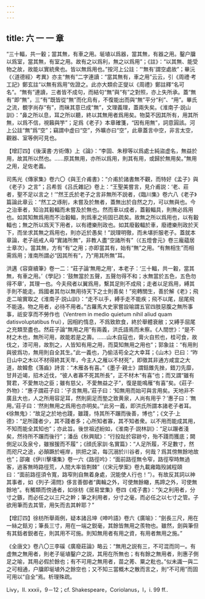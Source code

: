 ```yaml
---
---
---
```

title: 六 一 一 章
---




“三十輻，共一轂；當其無，有車之用。埏埴以爲器，當其無，有器之用。鑿户牖以爲室，當其無，有室之用。故有之以爲利，無之以爲用”；《註》：“以其無、能受物之故，故能以實統衆也。皆以無爲用也。”按河上公註：“‘無有’謂空處故”；畢沅《〈道德經〉考異》亦主“無有”二字連讀：“當其無有，車之用”云云，引《周禮·考工記》鄭玄註“以無有爲用”佐證之。此亦大類俞正燮以《周禮》鄭註釋“名可名”。“無有”連讀，三者皆不成句，而結句“無”與“有”之對照，亦上失所承。蓋“無有”即“無”，三“有”既皆從“無”而化烏有，不復能出而與“無”平分“利”、“用”。畢氏之流，覩字尚存“有”，而昧其意已成“無”，文理義理，蓋兩失矣。《淮南子·説山訓》：“鼻之所以息，耳之所以聽，終以其無用者爲用矣。物莫不因其所有，用其所無，以爲不信，視籟與竽”；足爲《老子》本章確箋，“因有用無”，詞意圓該。河上公註“無”爲“空”；竊謂中虚曰“空”，外曠亦曰“空”，此章蓋言中空，非言太空，觀器、室等例可見也。

【增訂四】《後漢書·方術傳》上《論》：“李固、朱穆等以爲處士純盜虚名，無益於用，故其所以然也。……原其無用，亦所以爲用，則其有用，或歸於無用矣。”無用之用，足佐老義。

司馬光《傳家集》卷六〇《與王介甫書》：“介甫於諸書無不觀，而特好《孟子》與《老子》之言”；吕希哲《吕氏雜記》卷上：“王聖美嘗言，見介甫説：‘老、莊者，聖不足以言之！’”然王氏於老子之言非無所不説者，《臨川集》卷六八《老子》篇論此章云：“然工之琢削，未嘗及於無者，蓋無出於自然之力，可以無與也。今之治車者，知治其轂輻而未嘗及於無也。然而車以成者，蓋轂輻具，則無必爲用也。如其知無爲用而不治轂輻，則爲車之術固已疏矣。故無之所以爲用也，以有轂輻也；無之所以爲天下用者，以有禮樂刑政也。如其廢轂輻於車，廢禮樂刑政於天下，而坐求其無之爲用也，則亦近於愚矣！”説理明徹，而未堪折服老子。蓋就本章論，老子祇戒人毋“實諸所無”，非教人盡“空諸所有”（《五燈會元》卷三龐藴居士章次）。當其無，方有“有”之用；亦即當其有，始有“無”之用。“有無相生”而相需爲用；淮南所謂必“因其所有”，乃“用其所無”耳。

洪邁《容齋續筆》卷一二：“莊子論‘無用之用’，本老子：‘三十輻，共一轂，當其無，有車之用。’《學記》：‘鼓無當於五聲，五聲勿得不和；水無當於五色，五色勿得不章’，其理一也。今夫飛者以翼爲用，繫其足則不成飛；走者以足爲用，縛其手則不能走。爲國者其勿以無用待天下之士則善矣！”宛轉關生，善於解《老》；飛走二喻實取之《淮南子·説山訓》：“走不以手，縛手走不能疾；飛不以尾，屈尾飛不能遠。物之用者，必待不用者。”古羅馬大史家嘗設喻謂五官四肢惡腹之無所事事，祇安享而不勞作也（Ventrem in medio quietum nihil aliud quam datisvoluptatibus frui），因相約惰息，不爲致飲食，終於舉體衰敝；又縛手屈尾之充類至盡也。然莊子論“無用之用”有兩義，洪氏語焉而未察。《人間世》：“是不材之木也，無所可用，故能若是之壽。……山木自寇也，膏火自煎也，桂可食，故伐之，漆可用，故割之，人皆知有用之用，而莫知無用之用也”；郭象註：“有用則與彼爲功，無用則自全其生。”此一義也，乃偷活苟全之大幸耳；《山木》已曰：“昨日山中之木以不材得終其天年，今主人之雁以不材死”，即徵其非通方咸宜之大道，故韓愈《落齒》詩言：“木雁各有喜。”《墨子·親士》謂銛錐先挫，錯刀先靡，甘井近竭，招木近伐，“彼人者寡不死其所長”，正不材木“有喜”也；而又謂“雖有賢君，不愛無功之臣；雖有慈父，不愛無益之子”，復是能鳴雁“有喜”矣。《莊子·外物》：“惠子謂莊子曰：‘子言無用。’莊子曰：‘知無用而始可與言用矣。天地非不廣且大也，人之所用容足耳，然則廁足而墊之致黄泉，人尚有用乎？’惠子曰：‘無用。’莊子曰：‘然則無用之爲用也亦明矣。’”此另一義，即洪氏所謂本諸老子者耳。《徐無鬼》：“故足之於地也踐，雖踐，恃其所不蹍而後善，博也”；《文子·上德》：“足所踐者少，其不踐者多；心所知者寡，其不知者衆。以不用而能成其用，不知而能全其知也”；亦此旨。後世祖述紛如，《淮南子·説林訓》：“足以蹍者淺矣，然待所不蹍而後行”；潘岳《秋興賦》：“行投趾於容跡兮，殆不踐而獲底；闕側足以及泉兮，雖猴猨而不履”；《顔氏家訓·名實篇》：“人足所履，不足數寸，然而咫尺之途，必顛蹶於崕岸，拱把之梁，每沉溺於川谷者，何哉？爲其傍無餘地故也”；邵雍《伊川擊壤集》卷一六《路徑吟》：“面前路徑無令窄，路徑窄時無過客，過客無時路徑荒，人間大率皆荆棘”（《宋元學案》卷九載雍臨殁誡程頤曰：“面前路徑須令寬，路窄則自無着身處，況能使人行也！”）。有故反其詞以神其事者，如《列子·湯問》侈言善御者“輿輪之外，可使無餘轍，馬蹄之外，可使無餘地”。有觸類而傍通者，如徐枋《居易堂集》卷四《戒子書》：“矢之利用者，分寸之鏃，而必任之以三尺之幹；筆之利用者，分寸之毫，而必任之以七寸之管。子欲用筆而去其管，用矢而去其幹耶？”

【增訂四】徐枋所舉兩例，疑本諸吕坤《呻吟語》卷六《廣喻》：“劍長三尺，用在一絲之銛刃；筆長三寸，用在一端之鋭毫，其餘皆無用之羨物也。雖然，劍與筆但有其銛者鋭者在，則其用不可施。則知無用者有用之資，有用者無用之施。”

《全唐文》卷八〇三李磎《廣廢莊論》略云：“無用之説有三，不可混而同一。有虚無之無用者，則老子埏埴鑿户之説，其用在所無也；有有餘之無用者，則惠子側足之喻，其用必假於餘也；有不可用之無用者，苗之莠、粟之粃也。”似未識一與二之可相通，户牖即埏埴外之餘空也；又不知三當概木之散而言之，則“不可用”而固可用以“自全”焉。析理殊疏。

Livy，II. xxxii，9－12；cf. Shakespeare，Coriolanus，I，i. 99 ff..